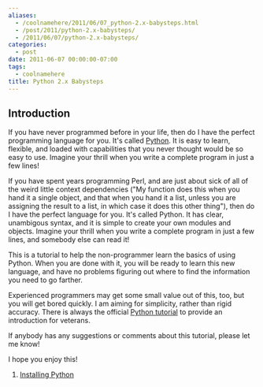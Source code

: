 ```yaml
---
aliases:
  - /coolnamehere/2011/06/07_python-2.x-babysteps.html
  - /post/2011/python-2.x-babysteps/
  - /2011/06/07/python-2.x-babysteps/
categories:
  - post
date: 2011-06-07 00:00:00-07:00
tags:
  - coolnamehere
title: Python 2.x Babysteps
---
```


[Python]: http://python.org

## Introduction

If you have never programmed before in your life, then do I have the perfect 
programming language for you. It's called [Python][]. It is easy to learn, 
flexible, and loaded with capabilities that you never thought would be so easy 
to use. Imagine your thrill when you write a complete program in just a few lines!

If you have spent years programming Perl, and are just about sick of all of the 
weird little context dependencies ("My function does this when you hand it a 
single object, and that when you hand it a list, unless you are assigning the 
result to a list, in which case it does this other thing"), then do I have the 
perfect language for you. It's called Python. It has clear, unambigous syntax, 
and it is simple to create your own modules and objects. Imagine your thrill 
when you write a complete program in just a few lines, and somebody else can 
read it!

This is a tutorial to help the non-programmer learn the basics of using 
Python. When you are done with it, you will be ready to learn this new 
language, and have no problems figuring out where to find the information you 
need to go farther.

[Python tutorial]: http://docs.python.org/tutorial

Experienced programmers may get some small value out of this, too, but you will 
get bored quickly. I am aiming for simplicity, rather than rigid accuracy. 
There is always the official [Python tutorial][] to provide an introduction for 
veterans.

If anybody has any suggestions or comments about this tutorial, please let me know!

I hope you enjoy this!

1. [Installing Python](/post/2011/06/python-2-babysteps-01-installing-python-2)
